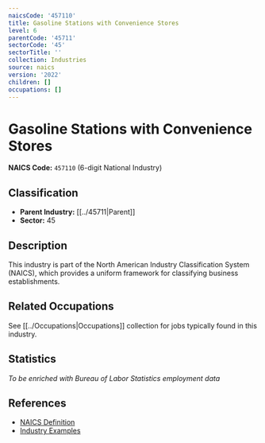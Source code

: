 ```yaml
---
naicsCode: '457110'
title: Gasoline Stations with Convenience Stores
level: 6
parentCode: '45711'
sectorCode: '45'
sectorTitle: ''
collection: Industries
source: naics
version: '2022'
children: []
occupations: []
---
```

# Gasoline Stations with Convenience Stores

**NAICS Code:** `457110` (6-digit National Industry)

## Classification

- **Parent Industry:** [[../45711|Parent]]
- **Sector:** 45

## Description

This industry is part of the North American Industry Classification System (NAICS), which provides a uniform framework for classifying business establishments.

## Related Occupations

See [[../Occupations|Occupations]] collection for jobs typically found in this industry.

## Statistics

*To be enriched with Bureau of Labor Statistics employment data*

## References

- [NAICS Definition](https://www.census.gov/naics/)
- [Industry Examples](https://www.census.gov/naics/2022NAICS/)
